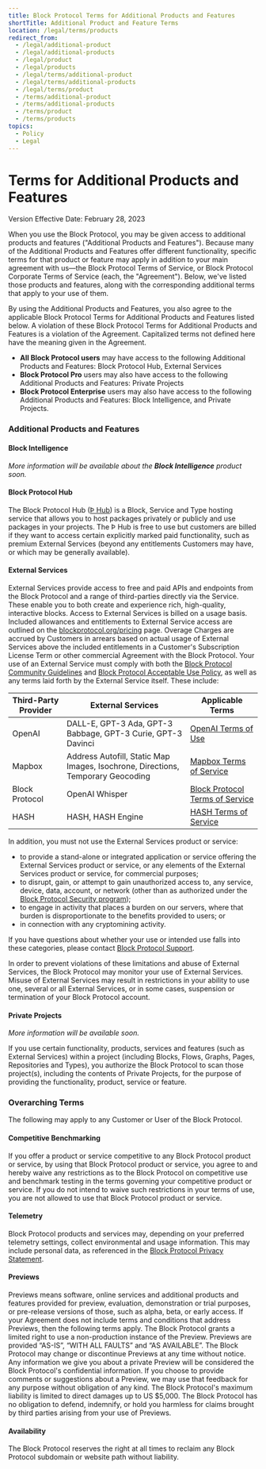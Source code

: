 ```yaml
---
title: Block Protocol Terms for Additional Products and Features
shortTitle: Additional Product and Feature Terms
location: /legal/terms/products
redirect_from:
  - /legal/additional-product
  - /legal/additional-products
  - /legal/product
  - /legal/products
  - /legal/terms/additional-product
  - /legal/terms/additional-products
  - /legal/terms/product
  - /terms/additional-product
  - /terms/additional-products
  - /terms/product
  - /terms/products
topics:
  - Policy
  - Legal
---
```


# Terms for Additional Products and Features

Version Effective Date: February 28, 2023

When you use the Block Protocol, you may be given access to additional products and features ("Additional Products and Features"). Because many of the Additional Products and Features offer different functionality, specific terms for that product or feature may apply in addition to your main agreement with us—the Block Protocol Terms of Service, or Block Protocol Corporate Terms of Service (each, the "Agreement"). Below, we've listed those products and features, along with the corresponding additional terms that apply to your use of them.

By using the Additional Products and Features, you also agree to the applicable Block Protocol Terms for Additional Products and Features listed below. A violation of these Block Protocol Terms for Additional Products and Features is a violation of the Agreement. Capitalized terms not defined here have the meaning given in the Agreement.

- **All Block Protocol users** may have access to the following Additional Products and Features: Block Protocol Hub, External Services
- **Block Protocol Pro** users may also have access to the following Additional Products and Features: Private Projects
- **Block Protocol Enterprise** users may also have access to the following Additional Products and Features: Block Intelligence, and Private Projects.

### Additional Products and Features

#### Block Intelligence

_More information will be available about the **Block Intelligence** product soon._

#### Block Protocol Hub

The Block Protocol Hub ([Þ Hub](https://blockprotocol.org/hub)) is a Block, Service and Type hosting service that allows you to host packages privately or publicly and use packages in your projects. The Þ Hub is free to use but customers are billed if they want to access certain explicitly marked paid functionality, such as premium External Services (beyond any entitlements Customers may have, or which may be generally available).

#### External Services

External Services provide access to free and paid APIs and endpoints from the Block Protocol and a range of third-parties directly via the Service. These enable you to both create and experience rich, high-quality, interactive blocks. Access to External Services is billed on a usage basis. Included allowances and entitlements to External Service access are outlined on the [blockprotocol.org/pricing](https://blockprotocol.org/pricing) page. Overage Charges are accrued by Customers in arrears based on actual usage of External Services above the included entitlements in a Customer's Subscription License Term or other commercial Agreement with the Block Protocol. Your use of an External Service must comply with both the [Block Protocol Community Guidelines](/legal/community) and [Block Protocol Acceptable Use Policy](/legal/acceptable-use), as well as any terms laid forth by the External Service itself. These include:

| Third-Party Provider | External Services                                                               | Applicable Terms                                                         |
| -------------------- | ------------------------------------------------------------------------------- | ------------------------------------------------------------------------ |
| OpenAI               | DALL-E, GPT-3 Ada, GPT-3 Babbage, GPT-3 Curie, GPT-3 Davinci                    | [OpenAI Terms of Use](https://openai.com/terms/)                         |
| Mapbox               | Address Autofill, Static Map Images, Isochrone, Directions, Temporary Geocoding | [Mapbox Terms of Service](https://www.mapbox.com/legal/tos)              |
| Block Protocol       | OpenAI Whisper                                                                  | [Block Protocol Terms of Service](https://blockprotocol.org/legal/terms) |
| HASH                 | HASH, HASH Engine                                                               | [HASH Terms of Service](https://hash.ai/legal/terms)                     |

In addition, you must not use the External Services product or service:

- to provide a stand-alone or integrated application or service offering the External Services product or service, or any elements of the External Services product or service, for commercial purposes;
- to disrupt, gain, or attempt to gain unauthorized access to, any service, device, data, account, or network (other than as authorized under the [Block Protocol Security program](/security));
- to engage in activity that places a burden on our servers, where that burden is disproportionate to the benefits provided to users; or
- in connection with any cryptomining activity.

If you have questions about whether your use or intended use falls into these categories, please contact [Block Protocol Support](/contact).

In order to prevent violations of these limitations and abuse of External Services, the Block Protocol may monitor your use of External Services. Misuse of External Services may result in restrictions in your ability to use one, several or all External Services, or in some cases, suspension or termination of your Block Protocol account.

#### Private Projects

_More information will be available soon._

If you use certain functionality, products, services and features (such as External Services) within a project (including Blocks, Flows, Graphs, Pages, Repositories and Types), you authorize the Block Protocol to scan those project(s), including the contents of Private Projects, for the purpose of providing the functionality, product, service or feature.

### Overarching Terms

The following may apply to any Customer or User of the Block Protocol.

#### Competitive Benchmarking

If you offer a product or service competitive to any Block Protocol product or service, by using that Block Protocol product or service, you agree to and hereby waive any restrictions as to the Block Protocol on competitive use and benchmark testing in the terms governing your competitive product or service. If you do not intend to waive such restrictions in your terms of use, you are not allowed to use that Block Protocol product or service.

#### Telemetry

Block Protocol products and services may, depending on your preferred telemetry settings, collect environmental and usage information. This may include personal data, as referenced in the [Block Protocol Privacy Statement](/legal/privacy).

#### Previews

Previews means software, online services and additional products and features provided for preview, evaluation, demonstration or trial purposes, or pre-release versions of those, such as alpha, beta, or early access. If your Agreement does not include terms and conditions that address Previews, then the following terms apply. The Block Protocol grants a limited right to use a non-production instance of the Preview. Previews are provided “AS-IS”, “WITH ALL FAULTS” and “AS AVAILABLE”. The Block Protocol may change or discontinue Previews at any time without notice. Any information we give you about a private Preview will be considered the Block Protocol's confidential information. If you choose to provide comments or suggestions about a Preview, we may use that feedback for any purpose without obligation of any kind. The Block Protocol's maximum liability is limited to direct damages up to US $5,000. The Block Protocol has no obligation to defend, indemnify, or hold you harmless for claims brought by third parties arising from your use of Previews.

#### Availability

The Block Protocol reserves the right at all times to reclaim any Block Protocol subdomain or website path without liability.
